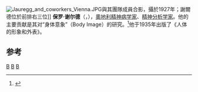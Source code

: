 [[File:Jauregg_and_coworkers_Vienna.JPG|right]]與其團隊成員合影，攝於1927年；謝爾德位於前排右三位]]
'''保罗·谢尔德'''（{{lang-en|Paul Ferdinand Schilder}}，{{bd|1886年|2月15日|1940年|12月7日}}），[[奧地利|奧地利]][[精神病|精神病学家]]、[[精神分析|精神分析学家]]。他的主要贡献是其对“身体意象”（Body Image）的研究。<ref>{{cite web|url=http://lady.163.com/07/1123/17/3U0IU9J700261PDH.html|title=是什么让你不满意自己的身体|publisher=网易|accessdate=2010-02-24|archive-url=https://web.archive.org/web/20151004212422/http://lady.163.com/07/1123/17/3U0IU9J700261PDH.html|archive-date=2015-10-04|dead-url=yes}}</ref>他于1935年出版了《人体的形象和外表》。

==参考==
{{reflist}}

{{Authority control}}
{{科学家小作品}}

[[Category:奧地利精神科医生|B]]
[[Category:奧地利生理学家|B]]
[[Category:維也納大學校友|B]]